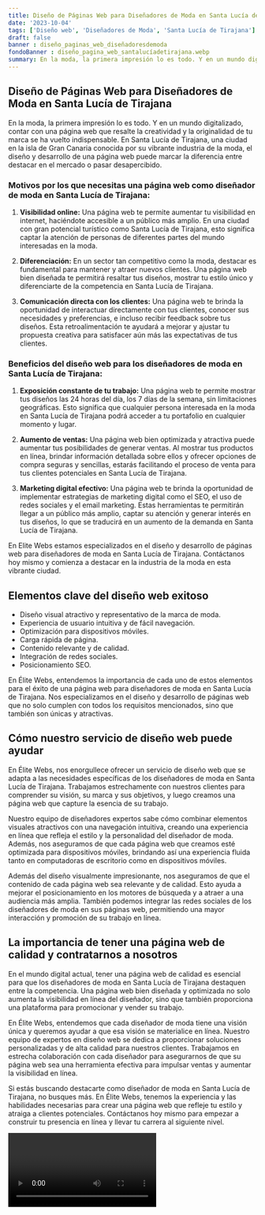 ```yaml
---
title: Diseño de Páginas Web para Diseñadores de Moda en Santa Lucía de Tirajana
date: '2023-10-04'
tags: ['Diseño web', 'Diseñadores de Moda', 'Santa Lucía de Tirajana']
draft: false
banner : diseño_paginas_web_diseñadoresdemoda
fondoBanner : diseño_pagina_web_santalucíadetirajana.webp
summary: En la moda, la primera impresión lo es todo. Y en un mundo digitalizado, contar con una página web que resalte la creatividad y la originalidad de tu marca se ha vuelto indispensable. En Santa Lucía de Tirajana, una ciudad en la isla de Gran Canaria conocida por su vibrante industria de la moda, el diseño y desarrollo de una página web puede marcar la diferencia entre destacar en el mercado o pasar desapercibido.
---
```


## Diseño de Páginas Web para Diseñadores de Moda en Santa Lucía de Tirajana

En la moda, la primera impresión lo es todo. Y en un mundo digitalizado, contar con una página web que resalte la creatividad y la originalidad de tu marca se ha vuelto indispensable. En Santa Lucía de Tirajana, una ciudad en la isla de Gran Canaria conocida por su vibrante industria de la moda, el diseño y desarrollo de una página web puede marcar la diferencia entre destacar en el mercado o pasar desapercibido.

### Motivos por los que necesitas una página web como diseñador de moda en Santa Lucía de Tirajana:

1. **Visibilidad online:** Una página web te permite aumentar tu visibilidad en internet, haciéndote accesible a un público más amplio. En una ciudad con gran potencial turístico como Santa Lucía de Tirajana, esto significa captar la atención de personas de diferentes partes del mundo interesadas en la moda.

2. **Diferenciación:** En un sector tan competitivo como la moda, destacar es fundamental para mantener y atraer nuevos clientes. Una página web bien diseñada te permitirá resaltar tus diseños, mostrar tu estilo único y diferenciarte de la competencia en Santa Lucía de Tirajana.

3. **Comunicación directa con los clientes:** Una página web te brinda la oportunidad de interactuar directamente con tus clientes, conocer sus necesidades y preferencias, e incluso recibir feedback sobre tus diseños. Esta retroalimentación te ayudará a mejorar y ajustar tu propuesta creativa para satisfacer aún más las expectativas de tus clientes.

### Beneficios del diseño web para los diseñadores de moda en Santa Lucía de Tirajana:

1. **Exposición constante de tu trabajo:**  Una página web te permite mostrar tus diseños las 24 horas del día, los 7 días de la semana, sin limitaciones geográficas. Esto significa que cualquier persona interesada en la moda en Santa Lucía de Tirajana podrá acceder a tu portafolio en cualquier momento y lugar.

2. **Aumento de ventas:** Una página web bien optimizada y atractiva puede aumentar tus posibilidades de generar ventas. Al mostrar tus productos en línea, brindar información detallada sobre ellos y ofrecer opciones de compra seguras y sencillas, estarás facilitando el proceso de venta para tus clientes potenciales en Santa Lucía de Tirajana.

3. **Marketing digital efectivo:** Una página web te brinda la oportunidad de implementar estrategias de marketing digital como el SEO, el uso de redes sociales y el email marketing. Estas herramientas te permitirán llegar a un público más amplio, captar su atención y generar interés en tus diseños, lo que se traducirá en un aumento de la demanda en Santa Lucía de Tirajana.

En Elite Webs estamos especializados en el diseño y desarrollo de páginas web para diseñadores de moda en Santa Lucía de Tirajana. Contáctanos hoy mismo y comienza a destacar en la industria de la moda en esta vibrante ciudad.

<GifSeo />

<Cta />

## Elementos clave del diseño web exitoso

- Diseño visual atractivo y representativo de la marca de moda.
- Experiencia de usuario intuitiva y de fácil navegación.
- Optimización para dispositivos móviles.
- Carga rápida de página.
- Contenido relevante y de calidad.
- Integración de redes sociales.
- Posicionamiento SEO.

En Élite Webs, entendemos la importancia de cada uno de estos elementos para el éxito de una página web para diseñadores de moda en Santa Lucía de Tirajana. Nos especializamos en el diseño y desarrollo de páginas web que no solo cumplen con todos los requisitos mencionados, sino que también son únicas y atractivas.

## Cómo nuestro servicio de diseño web puede ayudar

En Élite Webs, nos enorgullece ofrecer un servicio de diseño web que se adapta a las necesidades específicas de los diseñadores de moda en Santa Lucía de Tirajana. Trabajamos estrechamente con nuestros clientes para comprender su visión, su marca y sus objetivos, y luego creamos una página web que capture la esencia de su trabajo.

Nuestro equipo de diseñadores expertos sabe cómo combinar elementos visuales atractivos con una navegación intuitiva, creando una experiencia en línea que refleja el estilo y la personalidad del diseñador de moda. Además, nos aseguramos de que cada página web que creamos esté optimizada para dispositivos móviles, brindando así una experiencia fluida tanto en computadoras de escritorio como en dispositivos móviles.

Además del diseño visualmente impresionante, nos aseguramos de que el contenido de cada página web sea relevante y de calidad. Esto ayuda a mejorar el posicionamiento en los motores de búsqueda y a atraer a una audiencia más amplia. También podemos integrar las redes sociales de los diseñadores de moda en sus páginas web, permitiendo una mayor interacción y promoción de su trabajo en línea.

## La importancia de tener una página web de calidad y contratarnos a nosotros

En el mundo digital actual, tener una página web de calidad es esencial para que los diseñadores de moda en Santa Lucía de Tirajana destaquen entre la competencia. Una página web bien diseñada y optimizada no solo aumenta la visibilidad en línea del diseñador, sino que también proporciona una plataforma para promocionar y vender su trabajo.

En Élite Webs, entendemos que cada diseñador de moda tiene una visión única y queremos ayudar a que esa visión se materialice en línea. Nuestro equipo de expertos en diseño web se dedica a proporcionar soluciones personalizadas y de alta calidad para nuestros clientes. Trabajamos en estrecha colaboración con cada diseñador para asegurarnos de que su página web sea una herramienta efectiva para impulsar ventas y aumentar la visibilidad en línea.

Si estás buscando destacarte como diseñador de moda en Santa Lucía de Tirajana, no busques más. En Élite Webs, tenemos la experiencia y las habilidades necesarias para crear una página web que refleje tu estilo y atraiga a clientes potenciales. Contáctanos hoy mismo para empezar a construir tu presencia en línea y llevar tu carrera al siguiente nivel.

<Video />

<CtaBot job='Diseñadores de Moda' city='Santa Lucía de Tirajana'/>

<Gmaps query='Santa Lucía de Tirajana+españa+maps' />